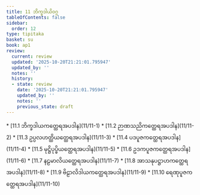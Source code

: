 ```yaml
---
title: 11 ဘိက္ခဒါယိဝဂ္ဂ
tableOfContents: false
sidebar:
  order: 12
type: tipitaka
basket: su
book: ap1
review:
  current: review
  updated: '2025-10-20T21:21:01.795947'
  updated_by: ''
  notes: ''
  history:
  - state: review
    date: '2025-10-20T21:21:01.795947'
    updated_by: ''
    notes: ''
    previous_state: draft
---
```



<DynamicBreadcrumb />


<ReviewStatus review={frontmatter.review} showDetails={true} />

<HypothesisAnnotation frontmatter={frontmatter} />



<TableOfContents book="ap1" section="11">
* [11.1 ဘိက္ခဒါယကတ္ထေရအပဒါန](11/11-1)
* [11.2 ဉာဏသညိကတ္ထေရအပဒါန](11/11-2)
* [11.3 ဥပ္ပလဟတ္ထိယတ္ထေရအပဒါန](11/11-3)
* [11.4 ပဒပူဇကတ္ထေရအပဒါန](11/11-4)
* [11.5 မုဋ္ဌိပုပ္ဖိယတ္ထေရအပဒါန](11/11-5)
* [11.6 ဥဒကပူဇကတ္ထေရအပဒါန](11/11-6)
* [11.7 နဠမာလိယတ္ထေရအပဒါန](11/11-7)
* [11.8 အာသနုပဋ္ဌာဟကတ္ထေရအပဒါန](11/11-8)
* [11.9 ဗိဠာလိဒါယကတ္ထေရအပဒါန](11/11-9)
* [11.10 ရေဏုပူဇကတ္ထေရအပဒါန](11/11-10)
</TableOfContents>